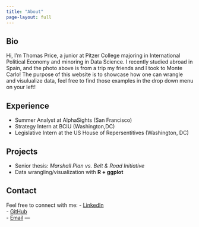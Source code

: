 ```yaml
---
title: "About"
page-layout: full 
---
```

## Bio
Hi, I’m Thomas Price, a junior at Pitzer College majoring in International Political Economy and minoring in Data Science. I recently studied abroad in Spain, and the photo above is from a trip my friends and I took to Monte Carlo! The purpose of this website is to showcase how one can wrangle and visulualize data, feel free to find those examples in the drop down menu on your left! 

## Experience
- Summer Analyst at AlphaSights (San Francisco)  
- Strategy Intern at BCIU (Washington,DC)
- Legislative Intern at the US House of Repersentitives (Washington, DC)

## Projects
- Senior thesis: *Marshall Plan vs. Belt & Road Initiative*  
- Data wrangling/visualization with **R + ggplot**  

## Contact
Feel free to connect with me:
- [LinkedIn](https://www.linkedin.com/in/thomas-price-tprice/)  
- [GitHub](https://github.com/thomasprice151151)  
- [Email](mailto:tprice@students.pitzer.edu)
---

```{}
```
